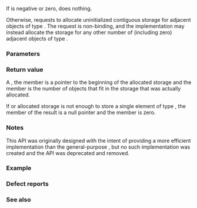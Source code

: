 {{cpp/title|get_temporary_buffer}}
{{cpp/memory/navbar}}
{{dcl begin}}
{{dcl header|memory}}
{{dcl|until=c++11|1=
template&lt; class T &gt;
std::pair&lt;T*, std::ptrdiff_t&gt;
    get_temporary_buffer( std::ptrdiff_t count );
}}
{{dcl|since=c++11|deprecated=c++17|removed=c++20|1=
template&lt; class T &gt;
std::pair&lt;T*, std::ptrdiff_t&gt;
    get_temporary_buffer( std::ptrdiff_t count ) noexcept;
}}
{{dcl end}}

If {{c|count}} is negative or zero, does nothing.

Otherwise, requests to allocate uninitialized contiguous storage for {{c|count}} adjacent objects of type {{tt|T}}. The request is non-binding, and the implementation may instead allocate the storage for any other number of (including zero) adjacent objects of type {{tt|T}}.

{{rrev|since=c++11|
It is implementation-defined whether [[cpp/language#object#Alignment|over-aligned]] types are supported.
}}

===Parameters===
{{par begin}}
{{par|count|the desired number of objects}}
{{par end}}

===Return value===
A {{lc|std::pair}}, the member {{tt|first}} is a pointer to the beginning of the allocated storage and the member {{tt|second}} is the number of objects that fit in the storage that was actually allocated.

If {{c|1=count &lt;= 0}} or allocated storage is not enough to store a single element of type {{tt|T}}, the member {{tt|first}} of the result is a null pointer and the member {{tt|second}} is zero.

===Notes===
This API was originally designed with the intent of providing a more efficient implementation than the general-purpose {{c/core|operator new}}, but no such implementation was created and the API was deprecated and removed.

===Example===
{{include|cpp/memory/example1}}

===Defect reports===
{{dr list begin}}
{{dr list item|wg=lwg|dr=425|std=C++98|before=the behavior when {{c|1=count &lt;= 0}} was unclear|after=made clear}}
{{dr list item|wg=lwg|dr=2072|std=C++98|before=it was not allowed to allocate insufficient memory|after=allowed}}
{{dr list end}}

===See also===
{{dsc begin}}
{{dsc inc|cpp/memory/dsc return_temporary_buffer}}
{{dsc inc|cpp/memory/allocator_traits/dsc allocate_at_least}}
{{dsc end}}

{{langlinks|de|es|fr|it|ja|pt|ru|zh}}